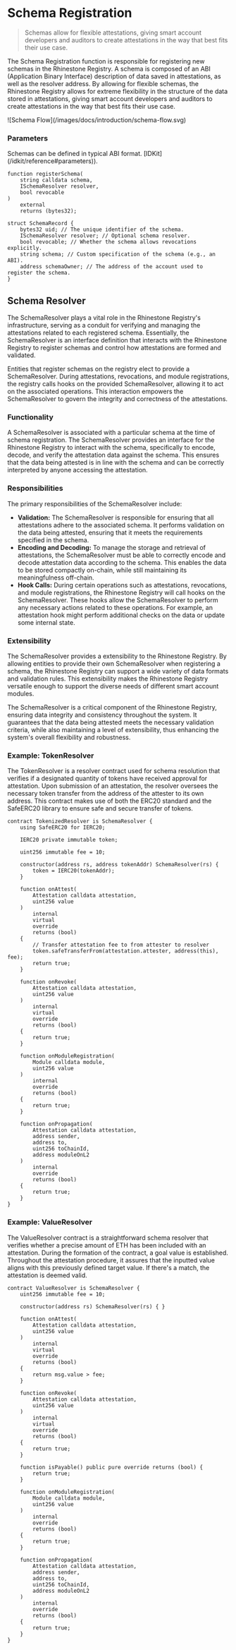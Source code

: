 
# Schema Registration

> Schemas allow for flexible attestations, giving smart account developers and auditors to create attestations in the way that best fits their use case.

The Schema Registration function is responsible for registering new schemas in the Rhinestone Registry. A schema is composed of an ABI (Application Binary Interface) description of data saved in attestations, as well as the resolver address. By allowing for flexible schemas, the Rhinestone Registry allows for extreme flexibility in the structure of the data stored in attestations, giving smart account developers and auditors to create attestations in the way that best fits their use case.

<Fence className="bg-gray-100">
![Schema Flow](/images/docs/introduction/schema-flow.svg)
</Fence>

### Parameters

<Note title="caution" type="info">
  Schemas can be defined in typical ABI format.
	[IDKit](/idkit/reference#parameters)).
</Note>

```solidity
function registerSchema(
    string calldata schema,
    ISchemaResolver resolver,
    bool revocable
)
    external
    returns (bytes32);
```


```solidity
struct SchemaRecord {
    bytes32 uid; // The unique identifier of the schema.
    ISchemaResolver resolver; // Optional schema resolver.
    bool revocable; // Whether the schema allows revocations explicitly.
    string schema; // Custom specification of the schema (e.g., an ABI).
    address schemaOwner; // The address of the account used to register the schema.
}
```




## Schema Resolver

The SchemaResolver plays a vital role in the Rhinestone Registry's infrastructure, serving as a conduit for verifying and managing the attestations related to each registered schema. Essentially, the SchemaResolver is an interface definition that interacts with the Rhinestone Registry to register schemas and control how attestations are formed and validated.

Entities that register schemas on the registry elect to provide a SchemaResolver. During attestations, revocations, and module registrations, the registry calls hooks on the provided SchemaResolver, allowing it to act on the associated operations. This interaction empowers the SchemaResolver to govern the integrity and correctness of the attestations.

### Functionality

A SchemaResolver is associated with a particular schema at the time of schema registration. The SchemaResolver provides an interface for the Rhinestone Registry to interact with the schema, specifically to encode, decode, and verify the attestation data against the schema. This ensures that the data being attested is in line with the schema and can be correctly interpreted by anyone accessing the attestation.

### Responsibilities
The primary responsibilities of the SchemaResolver include:

- **Validation:** The SchemaResolver is responsible for ensuring that all attestations adhere to the associated schema. It performs validation on the data being attested, ensuring that it meets the requirements specified in the schema.
- **Encoding and Decoding:** To manage the storage and retrieval of attestations, the SchemaResolver must be able to correctly encode and decode attestation data according to the schema. This enables the data to be stored compactly on-chain, while still maintaining its meaningfulness off-chain.
- **Hook Calls:** During certain operations such as attestations, revocations, and module registrations, the Rhinestone Registry will call hooks on the SchemaResolver. These hooks allow the SchemaResolver to perform any necessary actions related to these operations. For example, an attestation hook might perform additional checks on the data or update some internal state.

### Extensibility
The SchemaResolver provides a extensibility to the Rhinestone Registry. By allowing entities to provide their own SchemaResolver when registering a schema, the Rhinestone Registry can support a wide variety of data formats and validation rules. This extensibility makes the Rhinestone Registry versatile enough to support the diverse needs of different smart account modules.


<Note title="caution" type="info">
The SchemaResolver is a critical component of the Rhinestone Registry, ensuring data integrity and consistency throughout the system. It guarantees that the data being attested meets the necessary validation criteria, while also maintaining a level of extensibility, thus enhancing the system's overall flexibility and robustness.
</Note>



### Example: TokenResolver

The TokenResolver is a resolver contract used for schema resolution that verifies if a designated quantity of tokens have received approval for attestation. Upon submission of an attestation, the resolver oversees the necessary token transfer from the address of the attester to its own address. This contract makes use of both the ERC20 standard and the SafeERC20 library to ensure safe and secure transfer of tokens.

```solidity
contract TokenizedResolver is SchemaResolver {
    using SafeERC20 for IERC20;

    IERC20 private immutable token;

    uint256 immutable fee = 10;

    constructor(address rs, address tokenAddr) SchemaResolver(rs) {
        token = IERC20(tokenAddr);
    }

    function onAttest(
        Attestation calldata attestation,
        uint256 value
    )
        internal
        virtual
        override
        returns (bool)
    {
        // Transfer attestation fee to from attester to resolver
        token.safeTransferFrom(attestation.attester, address(this), fee);
        return true;
    }

    function onRevoke(
        Attestation calldata attestation,
        uint256 value
    )
        internal
        virtual
        override
        returns (bool)
    {
        return true;
    }

    function onModuleRegistration(
        Module calldata module,
        uint256 value
    )
        internal
        override
        returns (bool)
    {
        return true;
    }

    function onPropagation(
        Attestation calldata attestation,
        address sender,
        address to,
        uint256 toChainId,
        address moduleOnL2
    )
        internal
        override
        returns (bool)
    {
        return true;
    }
}
```


### Example: ValueResolver

The ValueResolver contract is a straightforward schema resolver that verifies whether a precise amount of ETH has been included with an attestation. During the formation of the contract, a goal value is established. Throughout the attestation procedure, it assures that the inputted value aligns with this previously defined target value. If there's a match, the attestation is deemed valid.


```solidity
contract ValueResolver is SchemaResolver {
    uint256 immutable fee = 10;

    constructor(address rs) SchemaResolver(rs) { }

    function onAttest(
        Attestation calldata attestation,
        uint256 value
    )
        internal
        virtual
        override
        returns (bool)
    {
        return msg.value > fee;
    }

    function onRevoke(
        Attestation calldata attestation,
        uint256 value
    )
        internal
        virtual
        override
        returns (bool)
    {
        return true;
    }

    function isPayable() public pure override returns (bool) {
        return true;
    }

    function onModuleRegistration(
        Module calldata module,
        uint256 value
    )
        internal
        override
        returns (bool)
    {
        return true;
    }

    function onPropagation(
        Attestation calldata attestation,
        address sender,
        address to,
        uint256 toChainId,
        address moduleOnL2
    )
        internal
        override
        returns (bool)
    {
        return true;
    }
}
```
